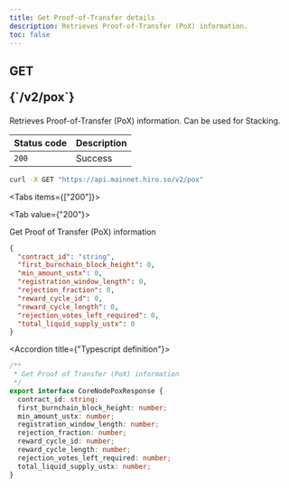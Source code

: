 ```yaml
---
title: Get Proof-of-Transfer details
description: Retrieves Proof-of-Transfer (PoX) information.
toc: false
---
```



<Root>

<API>

<div className='flex-1'>

<h2 className="not-prose mb-2 inline-flex items-center gap-3 font-mono">
  <div className="rounded-lg border px-1 py-0.5 text-xs font-medium border-green-400/50 bg-green-400/20 text-green-600 dark:text-green-400">
    GET
  </div>
  <p className="text-xs break-words overflow-hidden w-[95%]">{`/v2/pox`}</p>
</h2>

Retrieves Proof-of-Transfer (PoX) information. Can be used for Stacking.

| Status code | Description   |
|:------------|:--------------|
| `200`       | Success       |

</div>

<APIExample>

```bash title="Terminal"
curl -X GET "https://api.mainnet.hiro.so/v2/pox"
```

<Tabs items={["200"]}>

<Tab value={"200"}>

Get Proof of Transfer (PoX) information

```json title="Example response"
{
  "contract_id": "string",
  "first_burnchain_block_height": 0,
  "min_amount_ustx": 0,
  "registration_window_length": 0,
  "rejection_fraction": 0,
  "reward_cycle_id": 0,
  "reward_cycle_length": 0,
  "rejection_votes_left_required": 0,
  "total_liquid_supply_ustx": 0
}
```

<Accordions>

<Accordion title={"Typescript definition"}>

```ts
/**
 * Get Proof of Transfer (PoX) information
 */
export interface CoreNodePoxResponse {
  contract_id: string;
  first_burnchain_block_height: number;
  min_amount_ustx: number;
  registration_window_length: number;
  rejection_fraction: number;
  reward_cycle_id: number;
  reward_cycle_length: number;
  rejection_votes_left_required: number;
  total_liquid_supply_ustx: number;
}

```

</Accordion>

</Accordions>

</Tab>

</Tabs>

</APIExample>

</API>

</Root>
